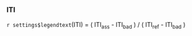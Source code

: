 ### ITI

`r settings$legendtext`(ITI) = ( ITI<sub>ass</sub> - ITI<sub>bad</sub> ) / ( ITI<sub>ref</sub> - ITI<sub>bad</sub> )
